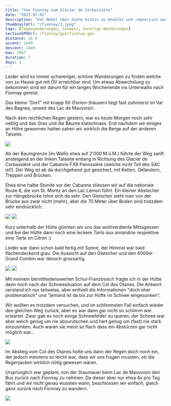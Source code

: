 ```yaml
---
title: "Von Fionnay zum Glacier de Corbassière"
date: "2023-07-01"
description: "Von Nebel über Sonne bishin zu bewölkt und regnerisch war alles dabei heute im Wallis!"
thumbnailUrl: "/fionnay/3.jpeg"
tags: [Tageswanderungen, Schweiz, Sonstige Wanderungen]
sectionGPXUrl: /fionnay/gpx/fionnay.gpx
distance: 16.4
ascent: 1449
descent: 1449
max: 2867
duration: 7
days: 1
---
```


Leider wird es immer schwieriger, schöne Wanderungen zu finden welche von zu Hause gut mit ÖV erreichbar sind. Um etwas Abwechslung zu bekommen sind wir darum für ein langes Wochenende ins Unterwallis nach Fionnay gereist.

Das kleine "Dorf" mit knapp 50 (Ferien-)häusern liegt fast zuhinterst im Val des Bagnes, unweit des Lac de Mauvoisin.

Nach dem reichlichen Regen gestern, war es heute Morgen noch sehr neblig und das Gras und die Bäume klatschnass. Erst nachdem wir einiges an Höhe gewonnen hatten sahen wir wirklich die Berge auf der anderen Talseite.

<Img
	src="/fionnay/3.jpeg"
	d="Nach gut 300Hm sahen wir endlich richtig aus dem Nebel heraus!"
/>

Ab der Baumgrenze (im Wallis etwa auf 2'000 M.ü.M.) führte der Weg sanft ansteigend an der linken Talseite entlang in Richtung des Glacier de Corbassière und der Cabanne FXB Panossière (welche _nicht_ Teil des SAC ist!). Der Weg ist ab da durchgehend gut gesichert, mit Ketten, Geländern, Treppen und Brücken.

Etwa eine halbe Stunde vor der Cabanne stiessen wir auf die nationale Route 6, die von St. Moritz an den Lac Lémon führt. Ein kleiner Abstecher zur Hängebrücke lohnt sich da sehr. Den Gletscher sieht man von der Brücke aus zwar nicht (mehr), aber die 70 Meter über Boden sind trotzdem sehr eindrücklich.

<Img
	src="/fionnay/4.jpeg"
	d="Gut gesicherter aufstieg richtung Cabanne FXB Panossière"
/>
<Img
	src="/fionnay/5.jpeg"
	d="Der kurze Abstecher zur Hängebrücke lohnt sich!"
/>

Kurz unterhalb der Hütte gönnten wir uns das wohlverdiente Mittagessen und bei der Hütte dann noch eine leckere _Tarte aux amandine_ respektive eine _Tarte en Citron_ :)

Leider war dann schon bald fertig mit Sonne, der Himmel war bald flächendeckend grau. Die Aussicht auf den Gletscher und den 4000er Grand Combin war denoch grossartig.

<Img src="/fionnay/6.jpeg" d="Wohlverdientes Mittagessen :)" />
<Img
	src="/fionnay/7.jpeg"
	d="Aufziehende Wolken über dem Glacier de Corbassière mit dem Grand Combin (4313m) schon in den Wolken"
/>

Mit meinem bemittleidenswerten Schul-Französisch fragte ich in der Hütte dann noch nach der Schneesituation auf dem Col des Otanes. Die Antwort verstand ich nur teilweise, aber enthielt die Informationen "doch eher problematisch" und "jemand ist da bis zur Hüfte im Schnee eingesunken".

Wir wollten es trotzdem versuchen, und im schlimmsten Fall einfach wieder den gleichen Weg zurück, aber es war dann gar nicht so schlimm wie erwartet. Zwar gab es noch einige Schneefelder zu queren, der Schnee war aber weich genug um nie abzurutschen und hart genug um (fast) nie stark einzusinken. Auch waren sie meist so flach dass ein Abstürzen gar nicht möglich war...

<Img
	src="/fionnay/8.jpeg"
	d="Grössere Schneefelder beim Col des Otanes, Combin de Corbassière in der Ferne"
/>

Im Abstieg vom Col des Otanes holte uns dann der Regen doch noch ein, der jedoch meistens so leicht war, dass wir uns fragen mussten, ob die Regenjacken wirklich nötig gewesen wären.

Ursprünglich war geplant, von der Staumauer beim Lac de Mauvoisin den Bus zurück nach Fionnay zu nehmen. Da dieser aber nur etwa 4x pro Tag fährt und wir nicht genau wussten wann, beschlossen wir einfach, gleich ganz zurück nach Fionnay zu wandern.

<Img
	src="/fionnay/9.jpeg"
	d="Abstieg richtung Fionnay, kurz darauf begann der Regen"
/>
